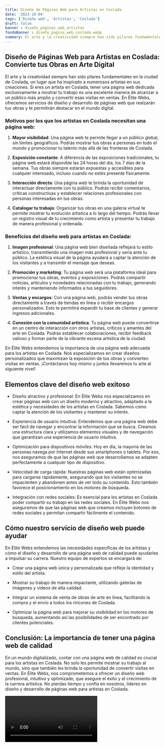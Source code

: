 ```yaml
---
title: Diseño de Páginas Web para Artistas en Coslada
date: '2023-10-04'
tags: ['Diseño web', 'Artistas', 'Coslada']
draft: false
banner : diseño_paginas_web_artistas
fondoBanner : diseño_pagina_web_coslada.webp
summary: El arte y la creatividad siempre han sido pilares fundamentales en la ciudad de Coslada, un lugar que ha inspirado a numerosos artistas en sus creaciones. Si eres un artista en Coslada, tener una página web dedicada exclusivamente a mostrar tu trabajo es una excelente manera de alcanzar a un público más amplio y convertir esas visitas en ventas. En Élite Webs, ofrecemos servicios de diseño y desarrollo de páginas web que realzarán tus obras y te permitirán destacar en el mundo digital.
---
```


## Diseño de Páginas Web para Artistas en Coslada: Convierte tus Obras en Arte Digital

El arte y la creatividad siempre han sido pilares fundamentales en la ciudad de Coslada, un lugar que ha inspirado a numerosos artistas en sus creaciones. Si eres un artista en Coslada, tener una página web dedicada exclusivamente a mostrar tu trabajo es una excelente manera de alcanzar a un público más amplio y convertir esas visitas en ventas. En Élite Webs, ofrecemos servicios de diseño y desarrollo de páginas web que realzarán tus obras y te permitirán destacar en el mundo digital.

### Motivos por los que los artistas en Coslada necesitan una página web:

1. **Mayor visibilidad**: Una página web te permite llegar a un público global, sin límites geográficos. Podrás mostrar tus obras a personas en todo el mundo y promocionar tu talento más allá de las fronteras de Coslada.

2. **Exposición constante**: A diferencia de las exposiciones tradicionales, tu página web estará disponible las 24 horas del día, los 7 días de la semana. Tus obras siempre estarán expuestas y accesibles para cualquier interesado, incluso cuando no estés presente físicamente.

3. **Interacción directa**: Una página web te brinda la oportunidad de interactuar directamente con tu público. Podrás recibir comentarios, críticas constructivas y establecer relaciones profesionales con personas interesadas en tus obras.

4. **Catalogar tu trabajo**: Organizar tus obras en una galería virtual te permite mostrar tu evolución artística a lo largo del tiempo. Podrás llevar un registro visual de tu crecimiento como artista y presentar tu trabajo de manera profesional y ordenada.

### Beneficios del diseño web para artistas en Coslada:

1. **Imagen profesional**: Una página web bien diseñada reflejará tu estilo artístico, transmitiendo una imagen más profesional y seria ante tu público. La estética visual de la página ayudará a captar la atención de los visitantes y a transmitir el mensaje que deseas.

2. **Promoción y marketing**: Tu página web será una plataforma ideal para promocionar tus obras, eventos y exposiciones. Podrás compartir noticias, artículos y novedades relacionadas con tu trabajo, generando interés y manteniendo informados a tus seguidores.

3. **Ventas y encargos**: Con una página web, podrás vender tus obras directamente a través de tiendas en línea o recibir encargos personalizados. Esto te permitirá expandir tu base de clientes y generar ingresos adicionales.

4. **Conexión con la comunidad artística**: Tu página web puede convertirse en un centro de interacción con otros artistas, críticos y amantes del arte en Coslada. Podrás establecer colaboraciones, recibir feedback valioso y formar parte de la vibrante escena artística de la ciudad.

En Élite Webs entendemos la importancia de una página web adecuada para los artistas en Coslada. Nos especializamos en crear diseños personalizados que maximizan la exposición de tus obras y convierten visitas en ventas. ¡Contáctanos hoy mismo y juntos llevaremos tu arte al siguiente nivel!

<GifSeo />

<Cta />

## Elementos clave del diseño web exitoso

- Diseño atractivo y profesional: En Élite Webs nos especializamos en crear páginas web con un diseño moderno y atractivo, adaptado a la estética y necesidades de los artistas en Coslada. Sabemos cómo captar la atención de los visitantes y mantener su interés.

- Experiencia de usuario intuitiva: Entendemos que una página web debe ser fácil de navegar y encontrar la información que se busca. Creamos una estructura clara y utilizamos elementos visuales y de navegación que garantizan una experiencia de usuario intuitiva.

- Optimización para dispositivos móviles: Hoy en día, la mayoría de las personas navega por Internet desde sus smartphones o tablets. Por eso, nos aseguramos de que las páginas web que desarrollamos se adapten perfectamente a cualquier tipo de dispositivo.

- Velocidad de carga rápida: Nuestras páginas web están optimizadas para cargarse rápidamente, asegurando que los visitantes no se impacienten y abandonen antes de ver todo su contenido. Esto también favorece el posicionamiento en los motores de búsqueda.

- Integración con redes sociales: Es esencial para los artistas en Coslada poder compartir su trabajo en las redes sociales. En Élite Webs nos aseguramos de que las páginas web que creamos incluyan botones de redes sociales y permitan compartir fácilmente el contenido.

## Cómo nuestro servicio de diseño web puede ayudar

En Élite Webs entendemos las necesidades específicas de los artistas y cómo el diseño y desarrollo de una página web de calidad puede ayudarles a impulsar su carrera. Nuestro equipo de expertos se encargará de:

- Crear una página web única y personalizada que refleje la identidad y estilo del artista.

- Mostrar su trabajo de manera impactante, utilizando galerías de imágenes y vídeos de alta calidad.

- Integrar un sistema de venta de obras de arte en línea, facilitando la compra y el envío a todos los rincones de Coslada.

- Optimizar la página web para mejorar su visibilidad en los motores de búsqueda, aumentando así las posibilidades de ser encontrado por clientes potenciales.

## Conclusión: La importancia de tener una página web de calidad

En un mundo digitalizado, contar con una página web de calidad es crucial para los artistas en Coslada. No solo les permite mostrar su trabajo al mundo, sino que también les brinda la oportunidad de convertir visitas en ventas. En Élite Webs, nos comprometemos a ofrecer un diseño web profesional, intuitivo y optimizado, que asegure el éxito y el crecimiento de la carrera artística. No pierdas tiempo y confía en nosotros, líderes en diseño y desarrollo de páginas web para artistas en Coslada.

<Video />

<CtaBot job='Artistas' city='Coslada'/>

<Gmaps query='Coslada+españa+maps' />